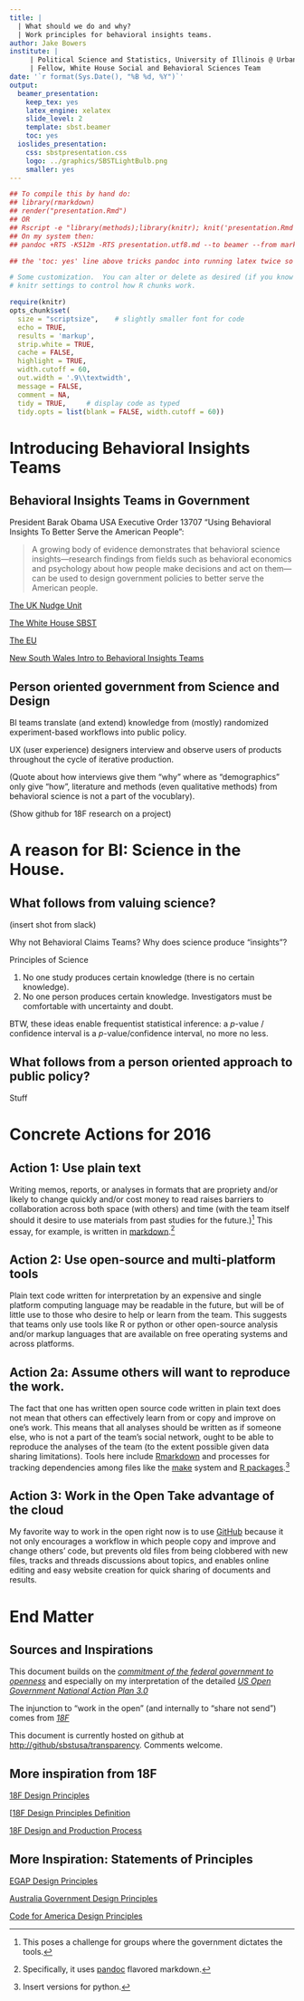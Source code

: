 ```yaml
---
title: |
  | What should we do and why?
  | Work principles for behavioral insights teams.
author: Jake Bowers
institute: | 
     | Political Science and Statistics, University of Illinois @ Urbana-Champaign
     | Fellow, White House Social and Behavioral Sciences Team
date: '`r format(Sys.Date(), "%B %d, %Y")`'
output:
  beamer_presentation:
    keep_tex: yes
    latex_engine: xelatex
    slide_level: 2
    template: sbst.beamer
    toc: yes
  ioslides_presentation:
    css: sbstpresentation.css
    logo: ../graphics/SBSTLightBulb.png
    smaller: yes
---
```



```r
## To compile this by hand do:
## library(rmarkdown)
## render("presentation.Rmd")
## OR 
## Rscript -e "library(methods);library(knitr); knit('presentation.Rmd',output='presentation.md')"
## On my system then: 
## pandoc +RTS -K512m -RTS presentation.utf8.md --to beamer --from markdown+autolink_bare_uris+ascii_identifiers+tex_math_single_backslash --output presentation.pdf --template sbst.beamer --table-of-contents --slide-level 2 --highlight-style tango --latex-engine /Library/TeX/texbin/xelatex 

## the 'toc: yes' line above tricks pandoc into running latex twice so that we can see the nice logos

# Some customization.  You can alter or delete as desired (if you know what you are doing).
# knitr settings to control how R chunks work.

require(knitr)
opts_chunk$set(
  size = "scriptsize",    # slightly smaller font for code
  echo = TRUE,
  results = 'markup',
  strip.white = TRUE,
  cache = FALSE,
  highlight = TRUE,
  width.cutoff = 60,
  out.width = '.9\\textwidth',
  message = FALSE,
  comment = NA,
  tidy = TRUE,     # display code as typed
  tidy.opts = list(blank = FALSE, width.cutoff = 60))
```

# Introducing Behavioral Insights Teams

## Behavioral Insights Teams in Government

President Barak Obama USA Executive Order 13707 "Using Behavioral Insights To Better Serve the American People":

> A growing body of evidence demonstrates that behavioral science insights---research findings from fields such as behavioral economics and psychology about how people make decisions and act on them---can be used to design government policies to better serve the American people.

[The UK Nudge Unit](http://www.behaviouralinsights.co.uk/about-us/)

\medskip

[The White House SBST](http://sbst.gov)

\medskip

[The EU](https://ec.europa.eu/jrc/en/event/conference/biap-2016#country-overviews)

\medskip

[New South Wales Intro to Behavioral Insights Teams](https://www.youtube.com/watch?v=pDub6gG1yxw&feature=youtu.be)

## Person oriented government from Science and Design

BI teams translate (and extend) knowledge from (mostly) randomized experiment-based workflows into public policy.

\medskip

UX (user experience) designers interview and observe users of products throughout the cycle of iterative production.

(Quote about how interviews give them "why" where as "demographics" only give "how", literature and methods (even qualitative methods) from behavioral science is not a part of the vocublary).

(Show github for 18F research on a project)

# A reason for BI: Science in the House.


## What follows from valuing science? 

(insert shot from slack)

Why not Behavioral Claims Teams?  Why does science produce "insights"? 

\medskip

Principles of Science

1) No one study produces certain knowledge (there is no certain knowledge). 
2) No one person produces certain knowledge. Investigators must be comfortable with uncertainty and doubt.

\bigskip

BTW, these ideas enable frequentist statistical inference: a $p$-value / confidence interval is a $p$-value/confidence interval, no more no less.

## What follows from a person oriented approach to public policy?

Stuff

# Concrete Actions for 2016

## Action 1: Use plain text

Writing memos, reports, or analyses in formats that are propriety and/or likely to change quickly and/or cost money to read raises barriers to collaboration across both space (with others) and time (with the team itself should it desire to use materials from past studies for the future.)^[This poses a challenge for groups where the government dictates the tools.] This essay, for example, is written in [markdown](https://daringfireball.net/projects/markdown/).^[Specifically, it uses [pandoc](http://pandoc.org/) flavored markdown.]

## Action 2: Use open-source and multi-platform tools

Plain text code written for interpretation by an expensive and single platform computing language may be readable in the future, but will be of little use to those who desire to help or learn from the team. This suggests that teams only use tools like R or python or other open-source analysis and/or markup languages that are available on free operating systems and across platforms.

## Action 2a: Assume others will want to reproduce the work.

The fact that one has written open source code written in plain text does not mean that others can effectively learn from or copy and improve on one's work. This means that all analyses should be written as if someone else, who is not a part of the team's social network, ought to be able to reproduce the analyses of the team (to the extent possible given data sharing limitations). Tools here include [Rmarkdown](http://rmarkdown.rstudio.com/) and processes for tracking dependencies among files like the [make](http://robjhyndman.com/hyndsight/makefiles/) system and [R packages](http://r-pkgs.had.co.nz/).^[Insert versions for python.]

## Action 3: Work in the Open Take advantage of the cloud

My favorite way to work in the open right now is to use [GitHub](http://github.com) because it not only encourages a workflow in which people copy and improve and change others' code, but prevents old files from being clobbered with new files, tracks and threads discussions about topics, and enables online editing and easy website creation for quick sharing of documents and results.



# End Matter

## Sources and Inspirations

This document builds on the [*commitment of the federal government to
openness*](https://www.whitehouse.gov/open) and especially on my 
interpretation of the detailed [*US Open Government National Action Plan
3.0*](https://www.whitehouse.gov/sites/default/files/microsites/ostp/final_us_open_government_national_action_plan_3_0.pdf)

\bigskip

The injunction to "work in the open" (and internally to "share not send") comes from [*18F*](https://18f.gsa.gov/2014/07/31/working-in-public-from-day-1/)


\bigskip

This document is currently hosted on github at <http://github/sbstusa/transparency>. Comments welcome. 


## More inspiration from 18F

[18F Design Principles](https://github.com/18F/myusa-ux/blob/master/research/memos/design-principles.md)

[[18F Design Principles Definition](https://pages.18f.gov/design-principles-guide/define/)

[18F Design and Production Process](https://pages.18f.gov/lean-product-design/)


## More Inspiration: Statements of Principles

[EGAP Design Principles](http://egap.org/egap-statement-of-principles) 

[Australia Government Design Principles](http://www.designprinciplesftw.com/collections/australia-designgov-principles)

[Code for America Design Principles](http://www.designprinciplesftw.com/collections/principles-for-21st-century-government)

